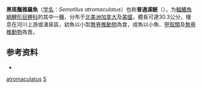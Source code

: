 {{Speciesbox
| taxon = Semotilus atromaculatus
| status = NE
| status_system = IUCN3.1
| binomial_authority = [[Mitchill|Mitchill]], 1818
| synonyms = *''Cyprinus atromaculatus''<br /><small>Mitchill, 1818</small>''
*''Leuciscus iris''<br /><small>Valenciennes, 1844</small>''
*''Leuciscus pulchelloides''<br /><small>Ayres, 1850</small>''
*''Leucosomus incrassatus''<br /><small>Girard, 1856</small>''
*''Leucosomus pallidus''<br /><small>Girard, 1856</small>''
*''Semotilus cephalus''<br /><small>Rafinesque, 1820</small>''
*''Semotilus dorsalis''<br /><small>Rafinesque, 1820</small>''
*''Semotilus hammondii''<br /><small>Abbott, 1860</small>''
*''Semotilus macrocephalus''<br /><small>Girard, 1856</small>''
}}

'''黑斑鬚雅羅魚'''（[[学名|学名]]：''Semotilus atromaculatus''）也称'''普通溪鲢'''（{{lang-en|common creek chub|link=yes}}），为[[輻鰭魚綱|輻鰭魚綱]][[鯉形目|鯉形目]][[鲤科|鲤科]]的其中一[[種|種]]，分布于[[北美洲|北美洲]][[加拿大|加拿大]]及[[美國|美國]]，體長可達30.3公分，棲息在河川上游或湧泉區，幼魚以小型[[無脊椎動物|無脊椎動物]]為食，成魚以小魚、[[甲殼類|甲殼類]]及[[無脊椎動物|無脊椎動物]]為食。

== 参考资料 ==
*{{FishBase_species|genus=Semotilus|species=atromaculatus|year=2011|month=12}}

{{鯉形目小作品}}
{{Taxonbar}}
[[Category:鬚雅羅魚屬|atromaculatus]]
[[Category:1818年描述的鱼类|S]]